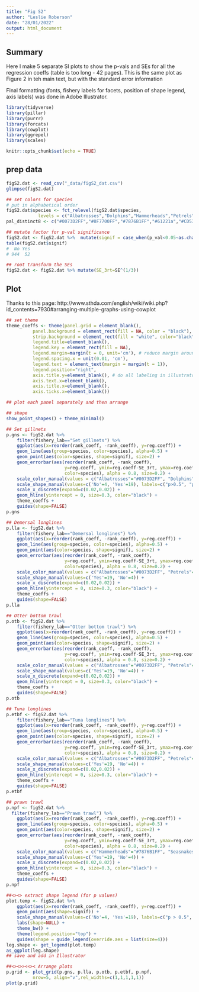 ```yaml
---
title: "Fig S2"
author: "Leslie Roberson"
date: "28/01/2022"
output: html_document
---
```


## Summary

Here I make 5 separate SI plots to show the p-vals and SEs for all the regression coeffs (table is too long - 42 pages). This is the same plot as Figure 2 in teh main text, but with the standard error information

Final formatting (fonts, fishery labels for facets, position of shape legend, axis labels) was done in Adobe Illustrator.

```r

library(tidyverse)
library(pillar)
library(purrr)
library(forcats)
library(cowplot)
library(ggrepel)
library(scales)

knitr::opts_chunk$set(echo = TRUE)
```

## prep data

```r

figS2.dat <- read_csv("_data/figS2_dat.csv")
glimpse(figS2.dat)

## set colors for species
# put in alphabetical order
figS2.dat$species <- fct_relevel(figS2.dat$species, 
            levels = c("Albatrosses","Dolphins","Hammerheads","Petrels","Pinnipeds","Seasnakes","Shearwaters","Shortfin makos"))
pal_distinct8 <- c("#0073D2FF","#8F7700FF","#7876B1FF","#61221a","#CD534CFF","#272928","#EFC000FF","#868686FF")

## mutate factor for p-val significance
figS2.dat <- figS2.dat %>%  mutate(signif = case_when(p_val<0.05~as.character("Yes"), TRUE~as.character("No")))
table(figS2.dat$signif)
#  No Yes 
# 944  52 

## root transform the SEs 
figS2.dat <- figS2.dat %>% mutate(SE_3rt=SE^(1/3))


```

## Plot

Thanks to this page: http://www.sthda.com/english/wiki/wiki.php?id_contents=7930#arranging-multiple-graphs-using-cowplot

```r

## set theme
theme_coeffs <- theme(panel.grid = element_blank(),
          panel.background = element_rect(fill = NA, color = "black"),
          strip.background = element_rect(fill = "white", color="black"),
          legend.title=element_blank(),
          legend.key = element_rect(fill = NA),
          legend.margin=margin(t = 0, unit='cm'), # reduce margin around legend
          legend.spacing.x = unit(0.01, 'cm'),
          legend.text = element_text(margin = margin(t = 1)),
          legend.position="right",
          axis.title.y=element_blank(), # do all labeling in illustrator
          axis.text.x=element_blank(),
          axis.title.x=element_blank(),
          axis.ticks.x=element_blank())

## plot each panel separately and then arrange

## shape
show_point_shapes() + theme_minimal()

## Set gillnets
p.gns <- figS2.dat %>%
    filter(fishery_lab=="Set gillnets") %>%
    ggplot(aes(x=reorder(rank_coeff, -rank_coeff), y=reg.coeff)) +
    geom_line(aes(group=species, color=species), alpha=0.5) +
    geom_point(aes(color=species, shape=signif), size=2) +
    geom_errorbar(aes(reorder(rank_coeff, -rank_coeff), 
                      y=reg.coeff, ymin=reg.coeff-SE_3rt, ymax=reg.coeff+SE_3rt,
                      color=species), alpha = 0.8, size=0.2) +
    scale_color_manual(values = c("Albatrosses"="#0073D2FF", "Dolphins"="#8F7700FF")) +
    scale_shape_manual(values=c('No'=4, 'Yes'=19), labels=c("p>0.5", "p<0.05*")) +
    scale_x_discrete(expand=c(0.02,0.02)) +
    geom_hline(yintercept = 0, size=0.3, color="black") +
    theme_coeffs +
    guides(shape=FALSE)
p.gns

## Demersal longlines
p.lla <- figS2.dat %>%
    filter(fishery_lab=="Demersal longlines") %>%
    ggplot(aes(x=reorder(rank_coeff, -rank_coeff), y=reg.coeff)) +
    geom_line(aes(group=species, color=species), alpha=0.5) +
    geom_point(aes(color=species, shape=signif), size=2) +
    geom_errorbar(aes(reorder(rank_coeff, -rank_coeff), 
                      y=reg.coeff, ymin=reg.coeff-SE_3rt, ymax=reg.coeff+SE_3rt,
                      color=species), alpha = 0.8, size=0.2) +
    scale_color_manual(values = c("Albatrosses"="#0073D2FF", "Petrels"="#61221a", "Shearwaters"="#EFC000FF")) +
    scale_shape_manual(values=c('Yes'=19, 'No'=4)) +
    scale_x_discrete(expand=c(0.02,0.02)) +
    geom_hline(yintercept = 0, size=0.3, color="black") +
    theme_coeffs +  
    guides(shape=FALSE) 
p.lla

## Otter bottom trawl
p.otb <- figS2.dat %>%
    filter(fishery_lab=="Otter bottom trawl") %>%
    ggplot(aes(x=reorder(rank_coeff, -rank_coeff), y=reg.coeff)) +
    geom_line(aes(group=species, color=species), alpha=0.5) +
    geom_point(aes(color=species, shape=signif), size=2) +
    geom_errorbar(aes(reorder(rank_coeff, -rank_coeff), 
                      y=reg.coeff, ymin=reg.coeff-SE_3rt, ymax=reg.coeff+SE_3rt,
                      color=species), alpha = 0.8, size=0.2) +
    scale_color_manual(values = c("Albatrosses"="#0073D2FF", "Petrels"="#61221a", "Shearwaters"="#EFC000FF", "Pinnipeds"="#CD534CFF")) +
    scale_shape_manual(values=c('Yes'=19, 'No'=4)) +
    scale_x_discrete(expand=c(0.02,0.02)) +
    geom_hline(yintercept = 0, size=0.3, color="black") +
    theme_coeffs +  
    guides(shape=FALSE) 
p.otb

## Tuna longlines
p.etbf <- figS2.dat %>%
    filter(fishery_lab=="Tuna longlines") %>%
    ggplot(aes(x=reorder(rank_coeff, -rank_coeff), y=reg.coeff)) +
    geom_line(aes(group=species, color=species), alpha=0.5) +
    geom_point(aes(color=species, shape=signif), size=2) +
    geom_errorbar(aes(reorder(rank_coeff, -rank_coeff), 
                      y=reg.coeff, ymin=reg.coeff-SE_3rt, ymax=reg.coeff+SE_3rt,
                      color=species), alpha = 0.8, size=0.2) +
    scale_color_manual(values = c("Albatrosses"="#0073D2FF", "Petrels"="#61221a", "Shearwaters"="#EFC000FF", "Shortfin makos"="#868686FF")) +
    scale_shape_manual(values=c('Yes'=19, 'No'=4)) +
    scale_x_discrete(expand=c(0.02,0.02)) +
    geom_hline(yintercept = 0, size=0.3, color="black") +
    theme_coeffs +  
    guides(shape=FALSE) 
p.etbf

## prawn trawl
p.npf <- figS2.dat %>%
  filter(fishery_lab=="Prawn trawl") %>%
    ggplot(aes(x=reorder(rank_coeff, -rank_coeff), y=reg.coeff)) +
    geom_line(aes(group=species, color=species), alpha=0.5) +
    geom_point(aes(color=species, shape=signif), size=2) +
    geom_errorbar(aes(reorder(rank_coeff, -rank_coeff), 
                      y=reg.coeff, ymin=reg.coeff-SE_3rt, ymax=reg.coeff+SE_3rt,
                      color=species), alpha = 0.8, size=0.2) +
    scale_color_manual(values = c("Hammerheads"="#7876B1FF", "Seasnakes"="#272928")) +
    scale_shape_manual(values=c('Yes'=19, 'No'=4)) +
    scale_x_discrete(expand=c(0.02,0.02)) +
    geom_hline(yintercept = 0, size=0.3, color="black") +
    theme_coeffs +  
    guides(shape=FALSE)  
p.npf

##<><> extract shape legend (for p values)
plot.temp <- figS2.dat %>%
    ggplot(aes(x=reorder(rank_coeff, -rank_coeff), y=reg.coeff)) +
    geom_point(aes(shape=signif)) +
    scale_shape_manual(values=c('No'=4, 'Yes'=19), labels=c("p > 0.5", "p < 0.05*")) +
    labs(shape=NULL) +
    theme_bw() +
    theme(legend.position="top") +
    guides(shape = guide_legend(override.aes = list(size=4)))
leg.shape <- get_legend(plot.temp)
as_ggplot(leg.shape)
## save and add in Illustrator

##<><>><<>< Arrange plots
p.grid <- plot_grid(p.gns, p.lla, p.otb, p.etbf, p.npf, 
          nrow=5, align="v",rel_widths=c(1,1,1,1,1))
plot(p.grid)

```

